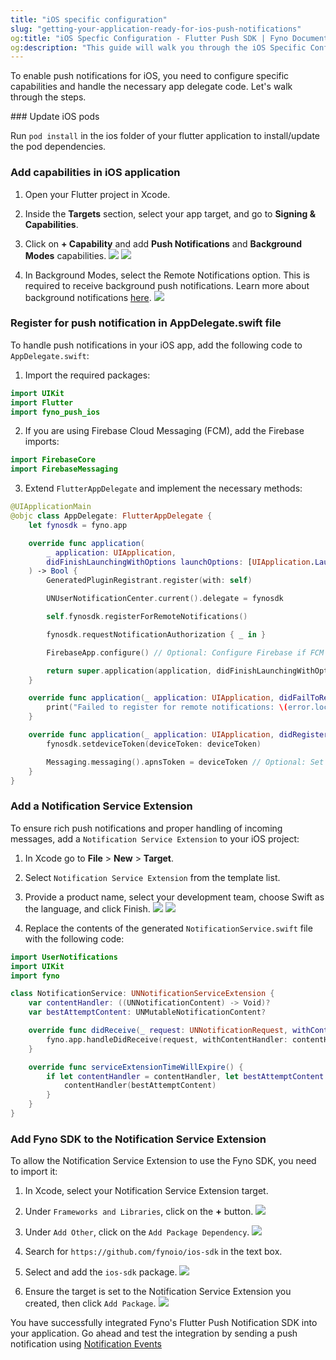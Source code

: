 ```yaml
---
title: "iOS specific configuration"
slug: "getting-your-application-ready-for-ios-push-notifications"
og:title: "iOS Specfic Configuration - Flutter Push SDK | Fyno Documentation"
og:description: "This guide will walk you through the iOS Specific Configuration required to get your app ready for push notifications."
---
```


To enable push notifications for iOS, you need to configure specific capabilities and handle the necessary app delegate code. Let's walk through the steps.

<Steps>
### Update iOS pods

Run `pod install` in the ios folder of your flutter application to install/update the pod dependencies.

### Add capabilities in iOS application

1. Open your Flutter project in Xcode.
2. Inside the **Targets** section, select your app target, and go to **Signing & Capabilities**.
3. Click on **+ Capability** and add **Push Notifications** and **Background Modes** capabilities.
   ![](/images/push_flutter_1.jpeg)
   ![](/images/push_flutter_2.jpeg)

4. In Background Modes, select the Remote Notifications option. This is required to receive background push notifications. Learn more about background notifications [here](https://developer.apple.com/documentation/usernotifications/setting_up_a_remote_notification_server/pushing_background_updates_to_your_app).
   ![](/images/push_flutter_3.png)

### Register for push notification in AppDelegate.swift file

To handle push notifications in your iOS app, add the following code to `AppDelegate.swift`:

1. Import the required packages:

```swift
import UIKit
import Flutter
import fyno_push_ios
```

2. If you are using Firebase Cloud Messaging (FCM), add the Firebase imports:

```swift
import FirebaseCore
import FirebaseMessaging
```

3. Extend `FlutterAppDelegate` and implement the necessary methods:

```swift wordWrap
@UIApplicationMain
@objc class AppDelegate: FlutterAppDelegate {
    let fynosdk = fyno.app

    override func application(
        _ application: UIApplication,
        didFinishLaunchingWithOptions launchOptions: [UIApplication.LaunchOptionsKey: Any]?
    ) -> Bool {
        GeneratedPluginRegistrant.register(with: self)

        UNUserNotificationCenter.current().delegate = fynosdk

        self.fynosdk.registerForRemoteNotifications()

        fynosdk.requestNotificationAuthorization { _ in }

        FirebaseApp.configure() // Optional: Configure Firebase if FCM is used

        return super.application(application, didFinishLaunchingWithOptions: launchOptions)
    }

    override func application(_ application: UIApplication, didFailToRegisterForRemoteNotificationsWithError error: Error) {
        print("Failed to register for remote notifications: \(error.localizedDescription)")
    }

    override func application(_ application: UIApplication, didRegisterForRemoteNotificationsWithDeviceToken deviceToken: Data) {
        fynosdk.setdeviceToken(deviceToken: deviceToken)

      	Messaging.messaging().apnsToken = deviceToken // Optional: Set APNs token for FCM
    }
}
```

### Add a Notification Service Extension

To ensure rich push notifications and proper handling of incoming messages, add a `Notification Service Extension` to your iOS project:

1. In Xcode go to **File** > **New** > **Target**.
2. Select `Notification Service Extension` from the template list.
3. Provide a product name, select your development team, choose Swift as the language, and click Finish.
   ![](/images/push_flutter_4.png)
   ![](/images/push_flutter_5.png)

4. Replace the contents of the generated `NotificationService.swift` file with the following code:

```swift title="NotificationService.swift" wordWrap
import UserNotifications
import UIKit
import fyno

class NotificationService: UNNotificationServiceExtension {
    var contentHandler: ((UNNotificationContent) -> Void)?
    var bestAttemptContent: UNMutableNotificationContent?

    override func didReceive(_ request: UNNotificationRequest, withContentHandler contentHandler: @escaping (UNNotificationContent) -> Void) {
        fyno.app.handleDidReceive(request, withContentHandler: contentHandler)
    }

    override func serviceExtensionTimeWillExpire() {
        if let contentHandler = contentHandler, let bestAttemptContent = bestAttemptContent {
            contentHandler(bestAttemptContent)
        }
    }
}
```

### Add Fyno SDK to the Notification Service Extension

To allow the Notification Service Extension to use the Fyno SDK, you need to import it:

1. In Xcode, select your Notification Service Extension target.
2. Under `Frameworks and Libraries`, click on the **+** button.
   ![](/images/push_flutter_6.png)

3. Under `Add Other`, click on the `Add Package Dependency`.
   ![](/images/push_flutter_7.png)

4. Search for `https://github.com/fynoio/ios-sdk` in the text box.
5. Select and add the `ios-sdk` package.
   ![](/images/push_flutter_8.png)

6. Ensure the target is set to the Notification Service Extension you created, then click `Add Package`.
   ![](/images/push_flutter_9.png)

</Steps>

<Success>You have successfully integrated Fyno's Flutter Push Notification SDK into your application. Go ahead and test the integration by sending a push notification using [Notification Events](./events-overview)</Success>
